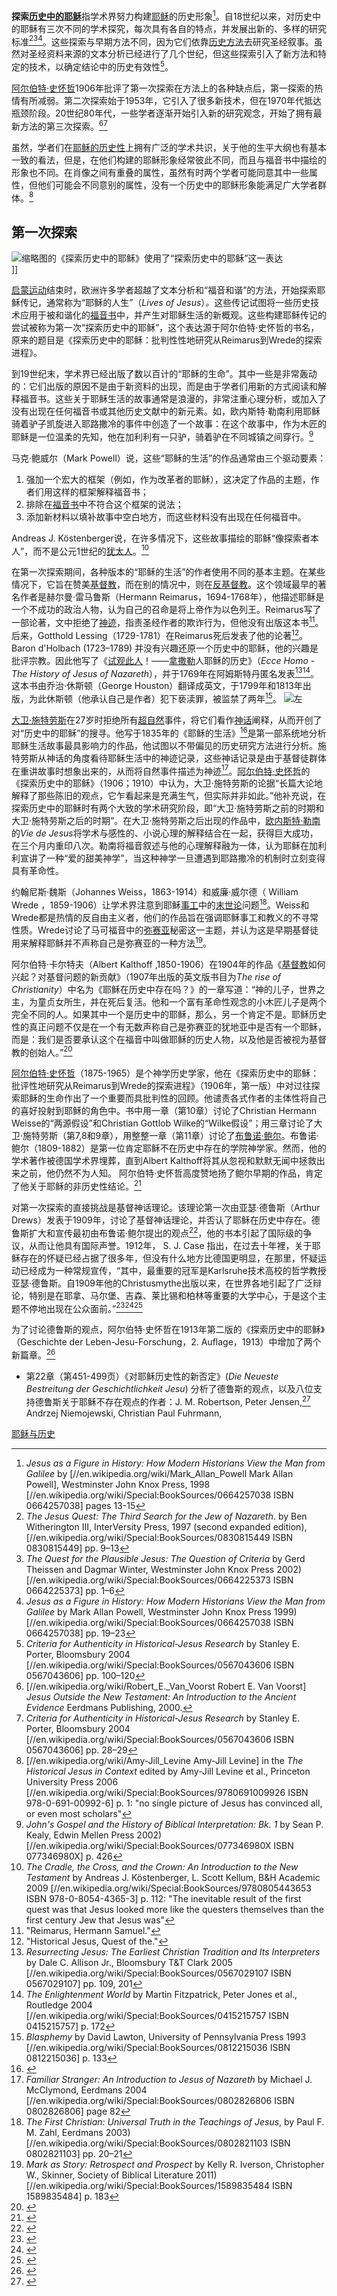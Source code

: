 {{耶稣}}

'''探索[[历史中的耶稣|历史中的耶稣]]'''指学术界努力构建[[耶稣|耶稣]]的历史形象<ref name="AlanP13">''Jesus as a Figure in History: How Modern Historians View the Man from Galilee'' by [//en.wikipedia.org/wiki/Mark_Allan_Powell Mark Allan Powell], Westminster John Knox Press, 1998 [//en.wikipedia.org/wiki/Special:BookSources/0664257038 ISBN 0664257038] pages 13-15</ref>。自18世纪以来，对历史中的耶稣有三次不同的学术探究，每次具有各自的特点，并发展出新的、多样的研究标准<ref name="BenQ9">''The Jesus Quest: The Third Search for the Jew of Nazareth''. by Ben Witherington III, InterVersity Press, 1997 (second expanded edition), [//en.wikipedia.org/wiki/Special:BookSources/0830815449 ISBN 0830815449] pp. 9–13</ref><ref name="DThiessen6">''The Quest for the Plausible Jesus: The Question of Criteria'' by Gerd Theissen and Dagmar Winter, Westminster John Knox Press 2002) [//en.wikipedia.org/wiki/Special:BookSources/0664225373 ISBN 0664225373] pp. 1–6</ref><ref name="AlanP19">''Jesus as a Figure in History: How Modern Historians View the Man from Galilee'' by Mark Allan Powell, Westminster John Knox Press 1999) [//en.wikipedia.org/wiki/Special:BookSources/0664257038 ISBN 0664257038] pp. 19–23</ref>。这些探索与早期方法不同，因为它们依靠[[歷史方法|历史方法]]去研究圣经叙事。虽然对圣经资料来源的文本分析已经进行了几个世纪，但这些探索引入了新方法和特定的技术，以确定结论中的历史有效性<ref name="criteria100">''Criteria for Authenticity in Historical-Jesus Research'' by Stanley E. Porter, Bloomsbury 2004 [//en.wikipedia.org/wiki/Special:BookSources/0567043606 ISBN 0567043606] pp. 100–120</ref>。

[[阿尔伯特·史怀哲|阿尔伯特·史怀哲]]1906年批评了第一次探索在方法上的各种缺点后，第一探索的热情有所减弱。第二次探索始于1953年，它引入了很多新技术，但在1970年代抵达瓶颈阶段。20世纪80年代，一些学者逐渐开始引入新的研究观念，开始了拥有最新方法的第三次探索。<ref name="voorst2">[//en.wikipedia.org/wiki/Robert_E._Van_Voorst Robert E. Van Voorst] ''Jesus Outside the New Testament: An Introduction to the Ancient Evidence'' Eerdmans Publishing, 2000. </ref><ref name="criteria28">''Criteria for Authenticity in Historical-Jesus Research'' by Stanley E. Porter, Bloomsbury 2004 [//en.wikipedia.org/wiki/Special:BookSources/0567043606 ISBN 0567043606] pp. 28–29</ref>

虽然，学者们在[[耶稣的历史性|耶稣的历史性]]上拥有广泛的学术共识，关于他的生平大纲也有基本一致的看法，但是，在他们构建的耶稣形象经常彼此不同，而且与福音书中描绘的形象也不同。在肖像之间有重叠的属性，虽然有时两个学者可能同意其中一些属性，但他们可能会不同意别的属性，没有一个历史中的耶稣形象能满足广大学者群体。<ref>[//en.wikipedia.org/wiki/Amy-Jill_Levine Amy-Jill Levine] in the ''The Historical Jesus in Context'' edited by Amy-Jill Levine et al., Princeton University Press 2006 [//en.wikipedia.org/wiki/Special:BookSources/9780691009926 ISBN 978-0-691-00992-6] p. 1: "no single picture of Jesus has convinced all, or even most scholars"</ref>

== 第一次探索 ==
[[File:Bundesarchiv_Bild_183-D0116-0041-019,_Albert_Schweitzer.jpg|缩略图]]的《探索历史中的耶稣》使用了“探索历史中的耶稣”这一表达<br>
]]

[[啟蒙時代|启蒙运动]]结束时，欧洲许多学者超越了文本分析和“福音和谐”的方法，开始探索耶稣传记，通常称为“耶稣的人生”（''Lives of Jesus''）''。''这些传记试图将一些历史技术应用于被和谐化的[[福音书历史可靠性|福音书]]中，并产生对耶稣生活的新概观。这些构建耶稣传记的尝试被称为第一次“探索历史中的耶稣”，这个表达源于阿尔伯特·史怀哲的书名，原来的题目是《探索历史中的耶稣：批判性性地研究从Reimarus到Wrede的探索进程》。

到19世纪末，学术界已经出版了数以百计的“耶稣的生命”。其中一些是非常轰动的：它们出版的原因不是由于新资料的出现，而是由于学者们用新的方式阅读和解释福音书。这些关于耶稣生活的故事通常是浪漫的，非常注重心理分析，或加入了没有出现在任何福音书或其他历史文献中的新元素。如，欧内斯特·勒南利用耶稣骑着驴子凯旋进入耶路撒冷的事件中创造了一个故事：在这个故事中，作为木匠的耶稣是一位温柔的先知，他在加利利有一只驴，骑着驴在不同城镇之间穿行。<ref>''John's Gospel and the History of Biblical Interpretation: Bk. 1'' by Sean P. Kealy, Edwin Mellen Press 2002) [//en.wikipedia.org/wiki/Special:BookSources/077346980X ISBN 077346980X] p. 426</ref>

马克·鲍威尔（Mark Powell）说，这些“耶稣的生活”的作品通常由三个驱动要素：
# 强加一个宏大的框架（例如，作为改革者的耶稣），这决定了作品的主题，作者们用这样的框架解释福音书；
# 排除在[[福音书|福音书]]中不符合这个框架的说法；
# 添加新材料以填补故事中空白地方，而这些材料没有出现在任何福音中。
Andreas J. Köstenberger说，在许多情况下，这些故事描绘的耶稣“像探索者本人”，而不是公元1世纪的[[犹太人|犹太人]]。<ref name="Cradel112">''The Cradle, the Cross, and the Crown: An Introduction to the New Testament'' by Andreas J. Köstenberger, L. Scott Kellum, B&H Academic 2009 [//en.wikipedia.org/wiki/Special:BookSources/9780805443653 ISBN 978-0-8054-4365-3] p. 112: "The inevitable result of the first quest was that Jesus looked more like the questers themselves than the first century Jew that Jesus was"</ref>

在第一次探索期间，各种版本的“耶稣的生活”的作者使用不同的基本主题。在某些情况下，它旨在赞美[[基督教|基督教]]，而在别的情况中，则在[[反基督教|反基督教]]。这个领域最早的著名作者是赫尔曼·雷马鲁斯（Hermann Reimarus，1694-1768年），他描述耶稣是一个不成功的政治人物，认为自己的召命是将上帝作为以色列王。Reimarus写了一部论著，文中拒绝了[[神迹|神迹]]，指责圣经作者的欺诈行为，但他没有出版这本书<ref>"Reimarus, Hermann Samuel." </ref>。后来，Gotthold Lessing（1729-1781）在Reimarus死后发表了他的论著<ref name="ODCC self">"Historical Jesus, Quest of the." </ref>。Baron d'Holbach (1723–1789) 并没有兴趣还原一个历史中的耶稣，他的兴趣是批评宗教。因此他写了《[[试观此人|试观此人]]！——[[拿撒勒|拿撒勒]]人耶稣的历史》（''Ecce Homo - The History of Jesus of Nazareth''），并于1769年在阿姆斯特丹匿名发表<ref name="Dale1">''Resurrecting Jesus: The Earliest Christian Tradition and Its Interpreters'' by Dale C. Allison Jr., Bloomsbury T&T Clark 2005 [//en.wikipedia.org/wiki/Special:BookSources/0567029107 ISBN 0567029107] pp. 109, 201</ref><ref>''The Enlightenment World'' by Martin Fitzpatrick, Peter Jones et al., Routledge 2004 [//en.wikipedia.org/wiki/Special:BookSources/0415215757 ISBN 0415215757] p. 172</ref>。这本书由乔治·休斯顿（George Houston）翻译成英文，于1799年和1813年出版，为此休斯顿（他承认自己是作者）犯下亵渎罪，被监禁了两年<ref>''Blasphemy'' by David Lawton, University of Pennsylvania Press 1993 [//en.wikipedia.org/wiki/Special:BookSources/0812215036 ISBN 0812215036] p. 133</ref>。
[[File:Ernest-Renan.gif|左]]

[[大卫·施特劳斯|大卫·施特劳斯]]在27岁时拒绝所有[[超自然|超自然]]事件，将它们看作[[神话|神话]]阐释，从而开创了对“历史中的耶稣”的搜寻。他写于1835年的《耶稣的生活》<ref>{{cite book |url=https://books.google.com/books?id=e_IP4pkf3OoC |title=Das leben Jesu: Kritisch bearbeitet |last=Strauss |first=David Friedrich |authorlink=David Strauss |publisher=C.F. Osiander |year=1835 |access-date=2017-03-06 |archive-date=2018-05-19 |archive-url=https://web.archive.org/web/20180519090301/https://books.google.com/books?id=e_IP4pkf3OoC |dead-url=no }}</ref>是第一部系统地分析耶稣生活故事最具影响力的作品，他试图以不带偏见的历史研究方法进行分析。施特劳斯从神话的角度看待耶稣生活中的神迹记录，这些神话记录是由于基督徒群体在重讲故事时想象出来的，从而将自然事件描述为神迹<ref name="Fami81">''Familiar Stranger: An Introduction to Jesus of Nazareth'' by Michael J. McClymond, Eerdmans 2004 [//en.wikipedia.org/wiki/Special:BookSources/0802826806 ISBN 0802826806] page 82</ref>。[[阿尔伯特·史怀哲|阿尔伯特·史怀哲]]的《探索历史中的耶稣》（1906；1910）中认为，大卫·施特劳斯的论据“长篇大论地解释了那些陈旧的观点，它乍看起来是充满生气，但实际并非如此。”他补充说，在探索历史中的耶稣时有两个大致的学术研究阶段，即“大卫·施特劳斯之前的时期和大卫·施特劳斯之后的时期”。在大卫·施特劳斯之后出现的作品中，[[歐內斯特·勒南|欧内斯特·勒南]]的''Vie de Jesus''将学术与感性的、小说心理的解释结合在一起，获得巨大成功，在三个月内重印八次。勒南将福音叙述与他的心理解释融为一体，认为耶稣在加利利宣讲了一种“爱的甜美神学”，当这种神学一旦遭遇到耶路撒冷的机制时立刻变得具有革命性。

约翰尼斯·魏斯（Johannes Weiss，1863-1914）和威廉·威尔德（ William Wrede ，1859-1906）让学术界注意到耶稣[[事工|事工]]中的[[基督教末世论|末世论]]问题<ref name="Zahl20">''The First Christian: Universal Truth in the Teachings of Jesus'', by Paul F. M. Zahl, Eerdmans 2003) [//en.wikipedia.org/wiki/Special:BookSources/0802821103 ISBN 0802821103] pp. 20–21</ref>。Weiss和Wrede都是热情的反自由主义者，他们的作品旨在强调耶稣事工和教义的不寻常性质。Wrede讨论了马可福音中的[[彌賽亞|弥赛亚]]秘密这一主题，并认为这是早期基督徒用来解释耶稣并不声称自己是弥赛亚的一种方法<ref>''Mark as Story: Retrospect and Prospect'' by Kelly R. Iverson, Christopher W., Skinner, Society of Biblical Literature 2011) [//en.wikipedia.org/wiki/Special:BookSources/1589835484 ISBN 1589835484] p. 183</ref>。

阿尔伯特·卡尔特夫（Albert Kalthoff ,1850-1906）在1904年的作品《[[基督教|基督教]]如何兴起？对基督问题的新贡献》（1907年出版的英文版书目为''The rise of Christianity''）中名为《耶稣在历史中存在吗？》的一章写道：“神的儿子，世界之主，为童贞女所生，并在死后复活。他和一个富有革命性观念的小木匠儿子是两个完全不同的人。如果其中一个是历史中的耶稣，那么，另一个肯定不是。耶稣历史性的真正问题不仅是在一个有无数声称自己是弥赛亚的犹地亚中是否有一个耶稣，而是：我们是否要承认这个在福音中叫做耶稣的历史人物，以及他是否被视为基督教的创始人。”<ref>{{cite book |url = https://books.google.com/books?id=YXIAAAAAMAAJ&pg=PA28 |title=The Rise of Christianity|last=Kalthoff|first=Albert|authorlink=Albert Kalthoff|publisher=Watts|year=1907|page=28|chapter=Was There An Historical Jesus?|quote=A Son of God, Lord of the World, born of a virgin, and rising again after death, and the son of a small builder with revolutionary notions, are two totally different beings. If one was the historical Jesus, the other certainly was not. The real question of the historicity of Jesus is not merely whether there ever was a Jesus among the numerous claimants of a Messiahship in Judea, but whether we are to recognise the historical character of this Jesus in the Gospels, and whether he is to be regarded as the founder of Christianity. (Image of [https://books.google.com/books?id=YXIAAAAAMAAJ&pg=PA28&img=1&zoom=3&hl=en&sig=ACfU3U3nu0oFkRp-YmdWNW1EqVzQD-Tz4g&ci=105%2C147%2C705%2C584&edge=0 p. 28] at Google Books)}}</ref>

[[阿尔伯特·史怀哲|阿尔伯特·史怀哲]]（1875-1965）是个神学历史学家，他在《探索历史中的耶稣：批评性地研究从Reimarus到Wrede的探索进程》（1906年，第一版）中对过往探索耶稣的生命作出了一个重要而具批判性的回顾。他谴责各式作者的主体性将自己的喜好投射到耶稣的角色中。书中用一章（第10章）讨论了Christian Hermann Weisse的“两源假设”和Christian Gottlob Wilke的“Wilke假设”；用三章讨论了大卫·施特劳斯（第7,8和9章），用整整一章（第11章）讨论了[[布鲁诺·鲍尔|布鲁诺·鲍尔]]。布鲁诺·鲍尔（1809-1882）是第一位肯定耶稣不在历史中存在的学院神学家。然而，他的学术著作被德国学术界埋葬，直到Albert Kalthoff将其从忽视和默默无闻中拯救出来之前，他仍然不为人知。 阿尔伯特·史怀哲高度赞地扬了鲍尔早期的作品，肯定了他关于耶稣的非历史性结论。<ref>{{Cite book|url=https://books.google.com/books?id=7UPLuZZ8NHIC&pg=PA159|title=The Quest of the Historical Jesus: A Critical Study of Its Progress from Reimarus to Wrede|last=Schweitzer|first=Albert|authorlink=Albert Schweitzer|year=1910|page=159|quote=[Bauer] had long been regarded by theologians as an extinct force; nay, more, had been forgotten. [...] It was, indeed, nothing less than a misfortune that Strauss and Bauer appeared within so short a time of one another. Bauer passed practically unnoticed, because every one was preoccupied with Strauss. Another unfortunate thing was that Bauer overthrew with his powerful criticism the hypothesis which attributed real historical value to Mark, so that it lay for a long time disregarded, and there ensued a barren period of twenty years in the critical study of the Life of Jesus. [...] Bauer's "Criticism of the Gospel History" is worth a good dozen Lives of Jesus, because his work, as we are only now coming to recognise, after half a century, is the ablest and most complete collection of the difficulties of the Life of Jesus which is anywhere to be found.  (Image of [https://books.google.com/books?id=7UPLuZZ8NHIC&pg=PA159&img=1&zoom=3&hl=en&sig=ACfU3U2g31cPU1O9ZgaiQSA6qVwkKz2QoQ&ci=80%2C320%2C813%2C1120&edge=0 p. 159] at Google Books)|access-date=2017-03-06|archive-date=2017-12-03|archive-url=https://web.archive.org/web/20171203115720/https://books.google.com/books?id=7UPLuZZ8NHIC&pg=PA159|dead-url=no}}</ref>

对第一次探索的直接挑战是基督神话理论。该理论第一次由亚瑟·德鲁斯（Arthur Drews）发表于1909年，讨论了基督神话理论，并否认了耶稣在历史中存在。德鲁斯扩大和宣传最初由布鲁诺·鲍尔提出的观点<ref name="Bauer">{{Cite web |url=http://plato.stanford.edu/entries/bauer/ |title="Bruno Bauer", by Douglas Moddach, 2009, ''Stanford Encyclopedia of Philosophy (SEP)'' |access-date=2017-03-06 |archive-date=2021-02-02 |archive-url=https://web.archive.org/web/20210202072446/https://plato.stanford.edu/entries/bauer/ |dead-url=no }}</ref>，他的书本引起了国际级的争议，从而让他具有国际声誉。1912年， S. J. Case 指出，在过去十年裡，关于耶稣存在的怀疑已经占据了很多年，但没有什么地方比德国更明显，在那里，怀疑运动已经成为一种常规宣传，“其中，最重要的冠军是Karlsruhe技术高校的哲学教授亚瑟·德鲁斯。自1909年他的Christusmythe出版以来，在世界各地引起了广泛辩论，特别是在耶拿、马尔堡、吉森、莱比锡和柏林等重要的大学中心，于是这个主题不停地出现在公众面前。”<ref>{{cite book |url = https://books.google.com/books?id=drlKAAAAMAAJ&pg=PA39 |title=The Historicity of Jesus: A Criticism of the Contention that Jesus Never Lived, a Statement of the Evidence for His Existence, an Estimate of His Relation to Christianity|last=Case|first=Shirley Jackson|publisher=University of Chicago Press|year=1912|page=39|quote=Image of [https://books.google.com/books?id=drlKAAAAMAAJ&pg=PA39&img=1&zoom=3&hl=en&sig=ACfU3U04xbTGhnmCJF4hlxlnX0nMPWc8eQ&ci=65%2C707%2C765%2C620&edge=0 p. 39] at Google Books}}</ref><ref>{{Cite book|url=https://books.google.com/books?id=1CZbuFBdAMUC&pg=PA69|title=The Historical Jesus in the Twentieth Century: 1900-1950|last=Weaver|first=Walter P.|date=1 July 1999|publisher=A&C Black|isbn=978-1-56338-280-2|page=69|quote=Case [Shirley Jackson Case] then provided some of the history of the problem, noting the contributions of the French in Charles Dupuis and Constantin Volney (end of eighteenth century), Karl Bahrdt and Karl Venturini in Germany, Charles Hennell in England, as well as the influence of D. F. Strauss and Bruno Bauer. He then listed the main opponents in Germany (Arthur Drews, Albert Kalthoff, Peter Jensen, Samuel Lublinski), in England (J. M. Robertson, G. R. S. Mead, Thomas Whittaker), in Holland (Gerardus J. P. J. Bolland), in France (Charles Virolleaud), Italy (Emilio Bossi), Poland (Andrzej Niemojewski), and America (W. B. Smith).|access-date=2017-03-06|archive-date=2019-08-03|archive-url=https://web.archive.org/web/20190803230556/https://books.google.com/books?id=1CZbuFBdAMUC&pg=PA69|dead-url=no}}</ref><ref>{{Cite book|url=https://books.google.com/books?id=WeAAAAAAMAAJ|title=The Twilight of Christianity|last=Barnes|first=Harry Elmer|authorlink=Harry Elmer Barnes|publisher=Vanguard Press|year=1929|location=New York|pages=390–391|quote=Among the more eminent scholars and critics who have contended that Jesus was not an actual historical figure we mention Bruno Bauer, Kaithoff, Drews, Stendel, Felder, Deye, Jensen, Lublinski, Bolland, Van der Berg, Virolleaud, Couchoud, Massey, Bossi, Niemojewski, Brandes, Robertson, Mead, Whittaker, Carpenter and W. B. Smith.}}</ref>

为了讨论德鲁斯的观点，阿尔伯特·史怀哲在1913年第二版的《探索历史中的耶稣》（Geschichte der Leben-Jesu-Forschung，2. Auflage，1913）中增加了两个新篇章。<ref>{{Cite web |url=https://books.google.com/books?id=2xtnOIhZAmgC&pg=PA451&dq=Schweitzer+bestreitung&hl=fr&ei=VcSITOexH8zLswbjrv2mCg&sa=X&oi=book_result&ct=result&resnum=1&ved=0CCgQ6AEwAA#v=onepage&q=Schweitzer%20bestreitung&f=false |title=Albert Schweitzer, ''The Quest of the Historical Jesus'', 2d ed. 1913, Ch. 22, p. 451 |access-date=2017-03-06 |archive-date=2019-08-03 |archive-url=https://web.archive.org/web/20190803055106/https://books.google.com/books?id=2xtnOIhZAmgC&pg=PA451&dq=Schweitzer+bestreitung&hl=fr&ei=VcSITOexH8zLswbjrv2mCg&sa=X&oi=book_result&ct=result&resnum=1&ved=0CCgQ6AEwAA#v=onepage&q=Schweitzer%20bestreitung&f=false |dead-url=no }}</ref>
* 第22章（第451-499页）《对耶稣历史性的新否定》(''Die Neueste Bestreitung der Geschichtlichkeit Jesu'') 分析了德鲁斯的观点，以及八位支持德鲁斯关于耶稣不存在观点的作者：J. M. Robertson, Peter Jensen,<ref>{{Cite book|url=https://openlibrary.org/books/OL18686614M/Hat_der_Jesus_der_Evangelien_wirklich_gelebt|title=Hat der Jesus der Evangelien wirklich gelebt?: eine Antwort an Jülicher|last=Peter Christian Albrecht Jensen|publisher=Neuer Frankfurter Verlag|year=1910|location=Frankfurt am Main|access-date=2017-03-06|archive-date=2019-07-31|archive-url=https://web.archive.org/web/20190731205736/https://openlibrary.org/books/OL18686614M/Hat_der_Jesus_der_Evangelien_wirklich_gelebt|dead-url=no}}</ref> Andrzej Niemojewski, Christian Paul Fuhrmann,<ref>{{Cite book|url=https://books.google.com/books?id=egfGtgAACAAJ|title=Der Astralmythos von Christus: Die Lösung der Christussage durch Astrologie. Mit 1 Sternkarte und 1 Sternskizze|last=Fuhrmann|first=Christian Paul|publisher=Brandstetter|year=1911|language=de}</ref> W.B. Smith, Thomas Whittaker, G.J.P.J. Bolland, Samuel Lublinski。其中三个倾向于对耶稣进行神话-星象解释。
* 第23章（第500-560页）《关于[[耶稣的历史性|耶稣历史性]]的争辩》(''Die Diskussion über die Geschichtlichkeit Jesu'')，审视了40位神学家和学者对德鲁斯书本的回应，并提到1910年2月公众辩论的参与者。大多数出版物对德鲁斯的评价都是批评性和消极的。阿尔伯特·史怀哲继续系统地讨论了Bestreiter（“挑战者”）和Verneiner（“否定者”）——即，荷兰激进派分子J. M. Robertson, W. B. Smith 和德鲁斯——的理论所遇到的问题和困难，也讨论了保罗书信的真实性和保罗的历史性。
阿尔伯特·史怀哲也认为，所有19世纪对耶稣的描述不是简化就是忽略了耶稣的末世论信息，而他在犹太末世论的背景下阐述了他所描述的耶稣形象。<ref>{{Cite book|url=https://books.google.com/books?id=hf5Rj8EtsPkC&pg=PT11|title=Did Jesus Exist?: The Historical Argument for Jesus of Nazareth|last=Ehrman|first=Bart D.|authorlink=Bart D. Ehrman|date=20 March 2012|publisher=HarperCollins|isbn=978-0-06-208994-6|pages=11–|quote=I agree with Schweitzer’s overarching view, that Jesus is best understood as a Jewish prophet who anticipated a cataclysmic break in history in the very near future, when God would destroy the forces of evil to bring in his own kingdom here on earth.}}</ref>接着，史怀哲相信对历史中的耶稣的搜寻是徒劳的，于是放弃了圣经学术研究，到非洲做了一名医疗传教士。

=== 第一次探索的结局 ===
Martin Kähler1896年出版的《所谓的历史中的耶稣和历史的、圣经的基督》先于阿尔伯特·史怀哲的著作。Kähler认为，人们不能将历史的耶稣与信仰的基督分开，在任何情况下，圣经分析的主要目标应该是更好地理解影响了历史的“信仰的基督”。Kähler的作品吸引了保守派和自由派，它与史怀哲的作品一起有效地终止了第一次探索。

== 探索终止期 ==
[[File:Rudolf_Bultmann_Portrait.jpg|缩略图]]相信重要的是耶稣生活过并被钉十字架，而不是在他生命中发生了什么事情。]]
史怀哲1906年的批评削弱了以往对历史中的耶稣的研究，他经常被看作是一个“探索终止”期的开端。这个时期与1953年结束，这一年祈士曼（Ernst Käsemann）的讲座开始了第二次探索。<ref name="Boyd 1995 37">{{Cite book|title=Cynic Sage or Son of God: Recovering the Real Jesus in an Age of Revisionist Replies|url=https://archive.org/details/cynicsageorsonof0000boyd|last=Boyd|first=Gregory A.|publisher=Victor Books/SP Publications|year=1995|isbn=1-56476-448-6|location=Wheaton, IL|page=[https://archive.org/details/cynicsageorsonof0000boyd/page/37 37]}}</ref>Ben Witherington说，在第一次探索结束时，对历史中的耶稣的研究被认为是死胡同，虽然事实并非如此。

一些学者，如保罗·扎尔（Paul Zahl）认为，史怀哲著作最后两段恰当地总结了第一次探索的结束。史怀哲说：“拿撒勒的耶稣不会为了我们用现代观点将他看成是一个历史人物而受难……他作为我们不认识的人来到我们之间。”Zahl将第一次探索比作斯科特（Scott）远征南极，并说，第一次探索作为一场灾难而终结，让学术界研究历史耶稣的努力松懈下来。<ref name="Zahl21">''The First Christian: Universal Truth in the Teachings of Jesus'' by Paul F. M. Zahl, Eerdmans 2003 [//en.wikipedia.org/wiki/Special:BookSources/0802821103 ISBN 0802821103] pp. 12, 21–23</ref>然而，像Stanley Porter或Dale Allison这样的学者不同意这种评价，或者不同意这种阶段划分。<ref name="Dale2">''Resurrecting Jesus: The Earliest Christian Tradition and Its Interpreters'' by Dale C. Allison Jr., Bloomsbury T&T Clark 2005 [//en.wikipedia.org/wiki/Special:BookSources/0567029107 ISBN 0567029107] pp. 1–4</ref><ref name="Bengt887">Bengt Holmberg, "Futures for Jesus Quests" in the ''Handbook for the Study of the Historical Jesus'' edited by Tom Holmen and Stanley E. Porter, Brill 2010 (4 volumes) [//en.wikipedia.org/wiki/Special:BookSources/9004163727 ISBN 9004163727] pp. 887–889</ref>

斯坦利·波特（Stanley Porter）指出，史怀哲的批判只是结束了对耶稣生活“浪漫化和过度心理化”的研究，而其他研究还在继续。<ref name="criteria33">''Criteria for Authenticity in Historical-Jesus Research'' by Stanley E. Porter 2004 [//en.wikipedia.org/wiki/Special:BookSources/0567043606 ISBN 0567043606] pp. 33–37</ref>戴尔·艾利森（Dale Allison）表示，其他研究确实发生在所谓的探索终止期，期间，每年的进展都是持续的，除了1919年，每年都有一本关于耶稣的新学术著作出版。Maurice Casey指出，虽然将这个阶段称为“探索终止”期乍看起来似乎是合理的，但这种描述并不准确，相反，在这一时期其它方面取得了显著的进展，例如，B. H. Streeter对马可福音优先性和Q来源的研究影响了未来的研究。<ref name="Casey3">''Jesus of Nazareth: An Independent Historian's Account of His Life and Teaching'' by Maurice Casey 2010 [//en.wikipedia.org/wiki/Special:BookSources/0567645177 ISBN 0-567-64517-7] pp. 3–5</ref>

在1906年到1953年这个相对平静的时期中出现一个关键人物，[[魯道夫·布爾特曼|鲁道夫·布尔特曼]]，他对历史中的耶稣的研究的重要性和必要性持怀疑态度，并认为我们唯一能够或需要知道的关于耶稣的东西就是他“如此”（德语：Dass）地存在，而不是别的什么东西。<ref name="Marcus187">''Jesus in Contemporary Scholarship'' by Marcus J. Borg, Trinity Press 1994 [//en.wikipedia.org/wiki/Special:BookSources/1563380943 ISBN 1563380943] p. 187</ref>布尔特曼认为，所有重要的事情是“如此”（thatness），而不是“什么”，因为，重要的只有“如此”的耶稣存在过、在传道并死亡在十字架上，而不是在他一生中发生了什么。布尔特曼同样也支持人们研究口头传播福音的传统。<ref>''Jesus and the Oral Gospel Tradition'' by Henry Wansborough, Bloomsbury T&T Clark 2004  [//en.wikipedia.org/wiki/Special:BookSources/0567040909 ISBN 0567040909] p. 216</ref>

[[魯道夫·布爾特曼|布尔特曼]]相信，人们只能知道关于耶稣的很少零散事实。虽然人们只能知道耶稣一些事情，但这样的搜索之所以是毫无意义的，是因为最重要的事情是跟随“耶稣的召唤”，这只能通过在存在中与[[上帝|上帝]]的话相遇。布尔特曼认为，最早的基督教文献对特定地点没有兴趣，而且通过历史分析研究耶稣不仅不可能，而且是不必要的。<ref name="Edwin1170">Edwin Broadhead "Implicit Christology and the Historical Jesus" in the ''Handbook for the Study of the Historical Jesus'' edited by Tom Holmen and Stanley E. Porter, Brill 2010 [//en.wikipedia.org/wiki/Special:BookSources/9004163727 ISBN 9004163727] pp. 1170–1172</ref>然而，最终，布尔特曼并没有完全关闭历史研究的大门，到1948年他提出了进一步研究的可能性。

== 第二次探索 ==
[[File:Bautismo_de_Cristo_por_Navarrete_el_Mudo.jpg|缩略图]]
虽然人们可能质疑第二次或第三次探索的确切开始日期，但第二次探索的开始有一个著名的时间和地点，即，1953年10月20日，祈士曼（Ernst Käsemann）在马尔堡大学年度校友聚会上作了《历史中的耶稣之问题》的演讲。祈士曼和[[魯道夫·布爾特曼|布尔特曼]]都是马尔堡大学校友。<ref name="Zahl23">''The First Christian'' by Paul F. M. Zahl, Eerdmans 2003 [//en.wikipedia.org/wiki/Special:BookSources/0802821103 ISBN 0802821103] pp. 23–25</ref>

祈士曼的演讲标志着他与前教授[[魯道夫·布爾特曼|布尔特曼]]的教导分道扬镳，布尔特曼强调神学的重要性，并在1926年认为，研究历史中耶稣是徒劳而没有必要的；虽然布尔特曼在随后的一本书中稍微修改了他的立场。Käsemann推进了这个立场，认为：虽然福音书可以根据神学目的进行解释，但它们仍然包含着可以产生出耶稣信息的历史记忆。这个视角有效地开始了当时所称的“新探索”，它后来被称为对历史中的耶稣的第二次探索。参与第二次探索的大多数学者是德国人或由德国人训练出来的。<ref name="Symbol41">''The Symbolic Jesus: Historical Scholarship, Judaism and the Construction of Contemporary Identity'' by William Arnal, Routledge 2005 [//en.wikipedia.org/wiki/Special:BookSources/1845530071 ISBN 1845530071] pp. 41–43</ref>

祈士曼认为，如果系统地应用历史分析的工具，人们就可能了解耶稣的一些东西，这个观点带来极大的影响，激励了一些学者发明研究历史耶稣的新方法。其中一个遵循他的方法的有名作品是Günther Bornkamm1956年的《[[耶稣|拿撒勒的耶稣]]》。他说了一句有名的说话：“福音书关于耶稣的信息、行为和历史的记载的真实性是尤为特出的……这些特征直接将我们带到耶稣在世的形象上。” 这个宣言为20世纪60年代第二次探索提供动力。<ref>''Jesus of Nazareth'' by Gunther Bornkamm 1960, Harper NY [//en.wikipedia.org/wiki/Special:BookSources/080062887X ISBN 080062887X] page 24: "what the Gospels report concerning the message, the deeds and the history of Jesus is still distinguished by an authenticity, a freshness and a distinctiveness not in any way effaced by the Church's Easter faith. </ref>詹姆斯·罗宾逊（James M. Robinson）1959年的书本《对历史中的耶稣的新探索》重印了许多次，这表明了1960年代人们对这个主题的高度兴趣。<ref>''New Quest for the Historical Jesus and Other Essays'' by [//en.wikipedia.org/wiki/James_M._Robinson James M. Robinson], Augsburg Fortress 1959 [//en.wikipedia.org/wiki/Special:BookSources/0800616987 ISBN 0800616987]</ref>

为了分析圣经段落，祈士曼引入“差异性的标准”，比较了一个福音段落（例如，耶稣的一段话）与当时犹太背景，如果不相似的话，则认为它是真实的。<ref name="GerdD122">''The Quest for the Plausible Jesus: The Question of Criteria'' by Gerd Theissen and Dagmar Winter, Westminster John Knox Press 2002  [//en.wikipedia.org/wiki/Special:BookSources/0664225373 ISBN 0664225373] p. 122</ref>在第二次探索期间，也引入了尴尬标准。这个标准认为，一个群体不太可能发明一个让自己尴尬的故事。例如，这个标准认为，早期的基督教会从不想发明关于耶稣受洗的故事核心，因为施洗约翰为了罪的减轻而施洗，而耶稣被视为没有罪的，因此这个故事没有任何意义，并且，由于它把约翰置于耶稣之上，这带来了尴尬。<ref name="Powell47">''Jesus as a figure in history: how modern historians view the man from Galilee'' by Mark Allan Powell 1998 [//en.wikipedia.org/wiki/Special:BookSources/0664257038 ISBN 0-664-25703-8] p. 47</ref><ref name="Casey35">''Jesus of Nazareth: An Independent Historian's Account of His Life and Teaching'' by Maurice Casey 2010 [//en.wikipedia.org/wiki/Special:BookSources/0567645177 ISBN 0-567-64517-7] p. 35</ref>虽然耶稣受洗可能是一个历史事件，但鸽子的出现和天上的声音可能是后来对原事件的润色。马歇尔·克雷维里（Marcello Craveri）1967年的《耶稣的生活》基于死海卷轴，它认为历史中耶稣自认为是神的主张应该被严格限制，因为对于那一代犹太人来说这并不罕见。而其它许多更强烈的主张，以及对基督在十字架的救赎力量的强调，可以看作是[[保罗_(使徒)|圣保罗]]的重新阐释，因为他可能受到希腊罗马传统的强烈影响。<ref>Marcello Craveri, ''The Life of Jesus; An assessment through modern historical evidence.'', Eco Press 1989</ref>

到20世纪70年代初，第二次探索的最初动力已经消失了。许多学者将这项探索的结束归因于布尔特曼思想的作用在不断弱化，本·威瑟顿（ Ben Witherington ）指出：“由于[[魯道夫·布爾特曼|布尔特曼]]的强大影响力以及对存在主义的热情开始减弱，对第二探索的热情也在衰退。”Geza Vermes说：“由于布尔特曼对德国人的巨大影响，以及随后他的前学生对北美的影响，对新约研究的真正历史研究停止了半个世纪”，并且只有在它们的影响结束后才再次开始。<ref>''The Religion of Jesus the Jew'' by Geza Vermes, Fortress Press 1993 [//en.wikipedia.org/wiki/Special:BookSources/0800627970 ISBN 0800627970] pp. 2–3</ref>保罗·扎尔（Paul Zahl）说，虽然第二次探索在当时作出了重大贡献，但其结果现在基本被遗忘，虽然它们没有被反驳。<ref name="Zahl12">''The First Christian: Universal Truth in the Teachings of Jesus'' by Paul F. M. Zahl, Eerdmans 2003 [//en.wikipedia.org/wiki/Special:BookSources/0802821103 ISBN 0802821103] p. 12</ref>

== 第三次探索 ==
[[File:Brooklyn_Museum_-_Jesus_Teaches_the_People_by_the_Sea_(Jésus_enseigne_le_peuple_près_de_la_mer)_-_James_Tissot_-_overall.jpg|缩略图]]
第二次探索在20世纪70年代达到瓶颈，到了80年代，第三次探索已经开始，并获得了正式的追随者。与第二次探索不同，第三次探索没有明确的开始，只是许多学者彼此先后地在相对较短的时间内提出了新方法。1992年N. T. 怀特创造了“第三次探索”一词，用来指代这些新方法。<ref name="JJohn127">''John, Jesus, and History, Volume 1: Critical Appraisals of Critical Views'' by Paul N. Anderson, Felix Just and Tom Thatcher 2007 [//en.wikipedia.org/wiki/Special:BookSources/1589832930 ISBN 1589832930] page 127</ref>

除了之前的多重见证标准、差异性（也称为不连续性）标准和尴尬标准之外，第三次探索已经发展了一些其他标准。主要包括：<ref name="whois35">''Who Is Jesus?'' by Thomas P. Rausch (Jul 1, 2003) [//en.wikipedia.org/wiki/Special:BookSources/0814650783 ISBN 0814650783] pages 35-40</ref><ref name="JPM126">[//en.wikipedia.org/wiki/John_P._Meier John P. Meier] "Criteria: How do we decide what comes from Jesus?" in ''The Historical Jesus in Recent Research'' by James D. G. Dunn and Scot McKnight, Eisenbrauns 2006 [//en.wikipedia.org/wiki/Special:BookSources/1575061007 ISBN 1575061007] pages 126-142</ref>
:* '''历史合理性标准'''于1997年引入。这个原则分析了一个事件在诸如背景合理性和后果合理性等元素上的合理性，即，历史背景以及事件的后果是合理的。在最近的研究中，学者们喜欢历史合理性标准多于差异性标准，并且，圣经中符合历史背景的说法被认为更可能是有效的。<ref name="Theissen 1998. p. 11">Theissen, Gerd and Annette Merz. </ref>

:* '''拒绝和处决标准'''是1985年制定的。它与其他标准完全不同，并且不直接指出耶稣的个别说法或行为是真实的，而是将注意力集中在这样的事实上：耶稣被犹太人拒绝，并被罗马人处决，那么，究竟什么样的言语和行为可以符合这种状况。John P. Meier说，这个标准让人们注意到，如果耶稣没有挑战当时的权威，那么他就不可能被钉死在十字架，因此，这有助于评估耶稣在这种背景中的话语和行动。

:* '''连贯性（congruence）标准'''（也称为累积详尽证据标准）是旧的一致性（coherence）标准的特殊情况。<ref name="PetrP">Petr Pokorny "Jesus Research as Feedback" ''Handbook for the Study of the Historical Jesus'' by Tom Holmen and Stanley E. Porter, Brill 2010 [//en.wikipedia.org/wiki/Special:BookSources/9004163727 ISBN 9004163727] pp. 338–339</ref>一致性标准，也称为一致符合性（consistency and conformity）标准，审视已经被确定为历史性的事物，并测试一个新的假设是否与已知事物一致和相符。因此，这个标准不仅适用于作为个体的古代文本，而是可以回顾现代分析的结果，并考虑其连贯性和一致性。如果从其他数据中得出的观察结果表明了类似的结论，根据连贯性（congruence）标准，这个假设是真的。
许多其他标准被第三次探索的学者认为是可疑和不可靠的。这些标准包括：J. Jeremias认为的'''[[亞拉姆語|阿拉姆语]]的痕迹是存在的'''，但他只是基于一句可能是阿拉伯语词汇或语法的圣经话语而得出结论的；这也包括'''[[巴勒斯坦国|巴勒斯坦]]环境的类似标准'''，这个标准认为，如果圣经的说话符合耶稣时代巴勒斯坦的背景，那么这是一句真实的话。'''叙述生动性标准'''认为，如果一句说话比周围文本的语言更生动，那么它可能是目击者的声明；但学者一般拒绝这个标准。

第三次探索出现的一个现代新特征是[[考古学|考古学]]扮演了重要角色：詹姆斯·查尔斯沃斯（James Charlesworth）认为，现时代，很少现代学者会忽略考古发现，因为这些发现能澄清耶稣时代加利利和犹太人的生活特点。<ref name="Charlesworth11">"Jesus Research and Archaeology: A New Perspective" by James H. Charlesworth in ''Jesus and archaeology'' edited by James H. Charlesworth 2006 [//en.wikipedia.org/wiki/Special:BookSources/080284880X ISBN 0-8028-4880-X] pp. 11–15</ref>第三次探索的另一个特点是跨学科性和文献的[[全球化|全球化]]。<ref name="ChiltonJacob">''Soundings in the Religion of Jesus: Perspectives and Methods in Jewish and Christian Scholarship'' by [//en.wikipedia.org/wiki/Bruce_Chilton Bruce Chilton] Anthony Le Donne and [//en.wikipedia.org/wiki/Jacob_Neusner Jacob Neusner] 2012 [//en.wikipedia.org/wiki/Special:BookSources/0800698010 ISBN 0800698010] page 132</ref>虽然前两次的探索者是欧洲新教神学家，但第三次探索是由全球多个学科的大量学者进行的。例如，参与历史耶稣研究的犹太学者贡献了作为第三次探索背景的第二圣殿犹太教的详细知识。

== 对耶稣的历史阐释 ==
[[File:CompositeJesus.JPG|缩略图]]
虽然耶稣作为一个历史人物的存在有着广泛的学术共识，但在三次探索期间构建的耶稣形象通常各不相同，并且与福音书中描绘的形象也不同。<ref name="Ehrman285">In a 2011 review of the state of modern scholarship, [//en.wikipedia.org/wiki/Bart_Ehrman Bart Ehrman] (who is a secular agnostic) wrote: "He certainly existed, as virtually every competent scholar of antiquity, Christian or non-Christian, agrees" B. Ehrman, ''Forged : writing in the name of God'', Harper 2011 [//en.wikipedia.org/wiki/Special:BookSources/9780062078636 ISBN 978-0-06-207863-6]. p. 285</ref><ref name="Grantmajority">[//en.wikipedia.org/wiki/Michael_Grant_(author) Michael Grant] (a [//en.wikipedia.org/wiki/Classicist classicist]) states that "In recent years, 'no serious scholar has ventured to postulate the non-historicity of Jesus' or at any rate very few, and they have not succeeded in disposing of the much stronger, indeed very abundant, evidence to the contrary." in ''Jesus: An Historian's Review of the Gospels'' by Michael Grant 2004 [//en.wikipedia.org/wiki/Special:BookSources/1898799881 ISBN 1898799881] page 200</ref><ref name="GerdD5">''The Quest for the Plausible Jesus: The Question of Criteria'' by Gerd Theissen and Dagmar Winter, Westminster John Knox Press 2002 [//en.wikipedia.org/wiki/Special:BookSources/0664225373 ISBN 0664225373] page 5</ref><ref>"Historical Jesus, Quest of the." </ref> Amy-Jill Levine说，尽管存在不同的耶稣形象，但人们对于耶稣生活的基本轮廓存在一种共识，因为大多数学者都同意耶稣是由[[聖若翰洗者|施洗约翰]]施洗，与犹太当局辩论关于上帝的话题，医治疾病，用比喻教导，聚集追随者，并被罗马总督彼拉多钉十字架。<ref name="AmyJill4">[//en.wikipedia.org/wiki/Amy-Jill_Levine Amy-Jill Levine] in ''The Historical Jesus in Context'' edited by Amy-Jill Levine et al. </ref>

第三次探索的主导阐释的各种差异可以根据它们对耶稣形象的主要阐释分类，这就是，耶稣被描述为：'''启示的先知，有领导魄力的治疗师，愤世嫉俗的哲学家，犹太的[[彌賽亞|弥赛亚]]和社会变革的先知。'''<ref name="Cradel124">''The Cradle, the Cross, and the Crown: An Introduction to the New Testament'' by Andreas J. Köstenberger, L. Scott Kellum 2009 [//en.wikipedia.org/wiki/Special:BookSources/9780805443653 ISBN 978-0-8054-4365-3] pp. 124–125</ref><ref name="CambHist23">''The Cambridge History of Christianity'', Volume 1 by Margaret M. Mitchell and Frances M. Young, Cambridge University Press 2006 [//en.wikipedia.org/wiki/Special:BookSources/0521812399 ISBN 0521812399] page 23</ref>但是，每个形象上都存在学术上的分歧，对于构建这些形象的学术方法也存在着分歧。<ref name="Charlesworth2">''Jesus Research: An International Perspective'' (Princeton-Prague Symposia Series on the Historical Jesus) by James H. Charlesworth and Petr Pokorny, Eerdmans 2009 [//en.wikipedia.org/wiki/Special:BookSources/0802863531 ISBN 0802863531] pages 1-2</ref><ref name="Porter74">''Images of Christ: Ancient and Modern'', by Stanley E. Porter, Michael A. Hayes and David Tombs, Sheffield Academic Press 1997 [//en.wikipedia.org/wiki/Special:BookSources/0567044602 ISBN 0567044602] page 74</ref>然而，在形象之间有重叠的属性，学者不认同某些属性时可能对其他属性有所认同。<ref name="familiar20">''Familiar Stranger: An Introduction to Jesus of Nazareth'' by Michael James McClymond, Eerdmans 2004) [//en.wikipedia.org/wiki/Special:BookSources/0802826806 ISBN 0802826806] pp. 16–22</ref>这些分组反映了每个形象的基本特征，并且这些形象的阐释通常包含着重叠的元素，例如有许多学者，包括克罗森和Wright，虽然彼此批评对方，可他们的阐释都同意耶稣并不“首先是末世论”的支持者，尽管他们相信耶稣传讲了这样的信息。而其他学者（例如，Borg and Mack）在这个问题上有不同的看法。第三次探索因此见证了学术解释之间的分裂，因而不能得出一个统一的耶稣形象。

[[阿尔伯特·史怀哲|史怀哲]]在1906年《探索历史中的耶稣》中注意到，耶稣形象与构建形象的学者之间的相似性，并说这些形象经常是“研究者自身苍白的投射”。<ref>''Jesus the Christ'' by Walter Kasper, Paulist Press 1976 ISBN p. 31</ref><ref>''Theological Hermeneutics and 1 Thessalonians'', by Angus Paddison, Cambridge University Press 2005) [//en.wikipedia.org/wiki/Special:BookSources/0521849837 ISBN 0521849837] p. 43</ref>[[約翰·克羅森|约翰·克罗森]]指出，这种趋势仍在持续，并且总结道，许多作者在写耶稣生活的传记，其实写的是“自传”。<ref>''The Historical Jesus''</ref>

=== 十九世纪末的作者与作品 ===
* Oskar Holtzman.
:* Das Leben Jesu. Tubingen, 1901. 417 pp.
:* Das Messianitatsbewusstsein Jesu und seine neueste Bestreitung. Vortrag. (The Messianic Consciousness of Jesus and the most recent denial of it. A Lecture.) 1902. 26 pp. (Against Wrede.)
:* War Jesus Ekstatiker? (Was Jesus an ecstatic?) Tubingen, 1903. 139 pp.
* Paul Wilhelm Schmidt.
:* Die Geschichte Jesu. (The History of Jesus.) Freiburg, 1899. 175 pp. (4th impression.)
:* Die Geschichte Jesu. Eriautert. Mit drei Karten von Prot. K. Furrer (Zurich). (The History of Jesus. Preliminary Discussions. With three maps by Prof. K. Furrer of Zurich.) Tubingen, 1904. 414 pp.
* Otto Schmiedel.
:* Die Hauptprobleme der Leben-Jesu-Forschung. (The main Problems in the Study of the Life of Jesus.) Tubingen, 1902. 71 pp. 2nd ed., 1906.
* Hermann Freiherr von Soden.
:* Die wichtigsten Fragen im Leben Jesu. (The most important Questions about the Life df Jesus.) Vacation Lectures. Berlin, 1904. 111 pp.

:* Hilligenlei. Berlin, 1905. pp. 462-593: "Die Handschrift." ("The Manuscript"-in which a Life of Jesus, written by one of the characters of the story, is given in full.)
* Otto Pfleiderer.
:* Das Urchristentum, seine Schriften und Lehren in geschichtlichem Zusammenhang beschrieben. (Primitive Christianity. Its Documents and Doc- trines in their Historical Context.) 2nd ed. Berlin, 1902. Vol. i., 696 pp.
:* Die Entstehung des Urchristentums. (How Primitive Christianity arose.) Munich, 1905. 255 pp.
* Albert Kalthoff.
:* Das Christus-Problem. Grundlinien zu einer Sozialtheologie. (The Christ-problem. The Ground-plan of a Social Theology.) Leipzig, 1902.
:* Die Entstehung des Christentums. Neue Beiträge zum Christus-problem. (How Christianity arose. New contributions to the Christ-problem.) Leipzig, 1904. 155 pp.
* Eduard von Hartmann.
:* Das Christentum des Neuen Testaments. (The Christianity of the New Testament.) 2nd revised edition of "Letters on the Christian Religion." Sachsa-in-the-Harz, 1905. 311 pp.
* Morris De Jonge.
:* Jeschua. Der klassische judische Mann. Zerstorung des kirchlichen, Enthullung des judischen Jesus-Bildes. Berlin, 1904. 112 pp. (Jeshua. The Classical Jewish Man. In which the Jewish picture of Jesus is unveiled, and the ecclesiastical picture destroyed.)
* Wolfgang Kirchbach.
:* Was lehrte Jesus? Zwei Urevangelien. (What was the teaching of Jesus? Two Primitive Gospels.) Berlin, 1897. 248 pp. 2nd revised and greatly enlarged edition, 1902, 339 pp.
* Albert Dulk.
:* Der Irrgang des Lebens Jesu. In geschichtlicher Auifassung dar- gestellt. (The Error of the Life of Jesus. An Historical View.) 1st part, 1884, 395 pp.; 2nd part, 1885, 302 pp.
* Paul de Regla.
:* Jesus von Nazareth. German by A. Just. Leipzig, 1894. 435 pp.
* Ernest Bosc.
:* La Vie esoterique de Jesus de Nazareth et les origines orientales da christianisme. (The secret Life of Jesus of Nazareth, and the Oriental Origins of Christianity.) Paris, 1902.<ref>{{Cite book|url=https://books.google.com/books?id=TSQ_AQAAMAAJ&pg=PA293|title=The Quest of the Historical Jesus: A Critical Study of Its Progress from Reimarus to Wrede|last=Schweitzer|first=Albert|authorlink=Albert Schweitzer|last2=Burkitt|first2=Francis Crawford|publisher=A. and C. Black|year=1910|pages=293–294|chapter=The Position of the Subject at the Close of The Nineteenth Century|quote=Image of [https://books.google.com/books?id=TSQ_AQAAMAAJ&pg=PA293&img=1&zoom=3&hl=en&sig=ACfU3U2rPYlHX1Pp_UhaWFj8e61T54g4Uw p. 293] & [https://books.google.com/books?id=TSQ_AQAAMAAJ&pg=PA294&img=1&zoom=3&hl=en&sig=ACfU3U2Ht9NYebpckshb2zFMhXtXZLNLTQ p. 294] at Google Books|access-date=2017-03-06|archive-date=2016-05-27|archive-url=https://web.archive.org/web/20160527124556/https://books.google.com/books?id=TSQ_AQAAMAAJ&pg=PA293|dead-url=no}}</ref>

== 参考文献 ==
{{Reflist|32em}}

== 参见 ==
{{Portal box|基督教|犹太教|以色列|古罗马|历史}}
* [[耶稣的历史性|耶稣的历史性]]
* [[耶稣历史性的来源|耶稣历史性的来源]]
* [[福音书历史可靠性|福音书历史可靠性]]
* [[历史中的耶稣|历史中的耶稣]]

{{-}}
{{基督}}

[[Category:耶稣与历史|]]